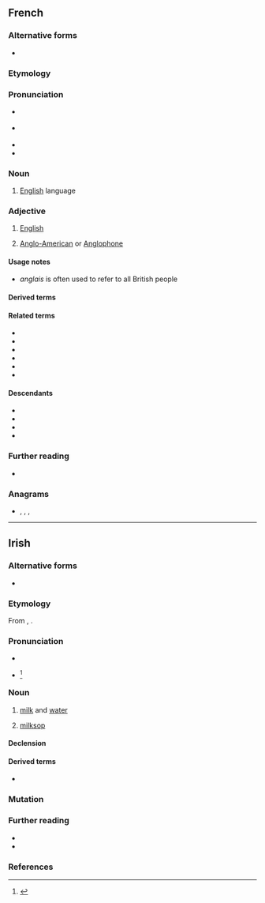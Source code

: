 {{also|Anglais}}
==French==

===Alternative forms===
* {{alt|fr|anglois||archaic}}

===Etymology===
{{af|fr|Angle|-ais|t2={{l|en|-ese}}}}

===Pronunciation===
* {{a|France}} {{fr-IPA}}
* {{a|Quebec}} {{fr-IPA|ãglais}}
* {{audio|fr|Fr-anglais-fr.ogg|audio (France)}}
* {{rhymes|fr|ɛ|s=2}}

===Noun===
{{fr-noun|m|-}}

# [[English]] language
#: {{uxi|fr|Il parle '''anglais'''.|He speaks English.}}

===Adjective===
{{fr-adj}}

# [[English]]
#: {{uxi|fr|Il est '''anglais'''.|He is English.}}
#: {{uxi|fr|Ceci n'est pas un avion '''anglais'''.|This is not an English airplane}}
# {{lb|fr|Louisiana French}} [[Anglo-American]] or [[Anglophone]]
#: {{syn|fr|yankee}}

====Usage notes====
* ''anglais'' is often used to refer to all British people

====Derived terms====
{{col3|fr
|à l'anglaise
|anglais américain
|anglais britannique
|anglais sud-africain
|arc long anglais
|assiette anglaise
|capote anglaise
|clé anglaise
|cor anglais
|filer à l'anglaise
|je ne parle pas anglais
|moyen anglais
|parles-tu anglais
|parlez-vous anglais
|vice anglais
}}

====Related terms====
* {{l|fr|anglophone}}
* {{l|fr|Angleterre}}
* {{l|fr|angliche}}
* {{l|fr|anglaiser}}
* {{l|fr|crème anglaise}}
* {{l|fr|filer à l'anglaise}}

====Descendants====
* {{desc|en|Angrez|bor=1}}
* {{desc|hi|अंग्रेज़|bor=1}}
* {{desc|ta|ஆங்கிலேய}}
* {{desc|wo|Angale|bor=1}}

===Further reading===
* {{R:TLFi}}

===Anagrams===
* {{l|fr|alignas}}, {{l|fr|glanais}}, {{l|fr|sanglai}}, {{l|fr|signala}}

{{C|fr|England|English|Languages}}

----

==Irish==

===Alternative forms===
* {{alter|ga|angarais|eanglais}}

===Etymology===
From {{inh|ga|sga|englas}}, {{m|sga|anglas|g=f|t=a weak, mixed beverage, milk diluted with water; whey}}.

===Pronunciation===
* {{IPA|ga|/ˈaŋɡl̪ˠəʃ/|/ˈaŋɡlˠəʃ/}}
* {{a|Ulster}} {{IPA|ga|/ˈãːlˠəʃ/|/ˈãːl̪ˠəʃ/}}<ref>{{R:ga:Quiggin|65}}</ref>

===Noun===
{{ga-noun|f|~e|-}}

# [[milk]] and [[water]]
# {{qualifier|of person}} [[milksop]]

====Declension====
{{ga-decl-f2-nopl|a|nglais|nglaise}}

====Derived terms====
* {{l|ga|anglais tae|t=weak, lukewarm, tea}}

===Mutation===
{{ga-mut}}

===Further reading===
* {{R:ga:Ó Dónaill}}
* {{R:DIL|20092|head=englas, anglas}}

===References===
<references/>

{{topics|ga|Liquids|People}}